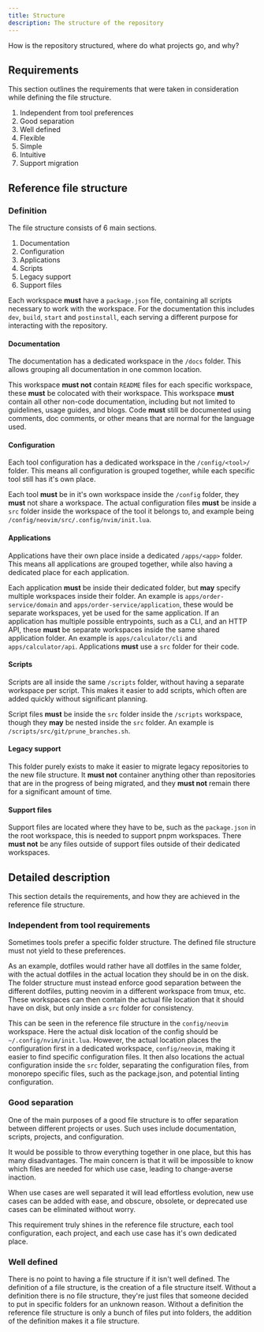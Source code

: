 ```yaml
---
title: Structure
description: The structure of the repository
---
```



How is the repository structured, where do what projects go, and why?

## Requirements

This section outlines the requirements that were taken in consideration while defining the file
structure.

1. Independent from tool preferences
2. Good separation
3. Well defined
4. Flexible
5. Simple
6. Intuitive
7. Support migration

## Reference file structure

<Files>
  <Folder name="docs">
    <File name="package.json" />
  </Folder>

  <Folder name="config" defaultOpen>
    <Folder name="neovim" defaultOpen>
      <File name="package.json" />
      <Folder name="src" defaultOpen>
        <Folder name=".config" defaultOpen>
          <Folder name="nvim" defaultOpen>
            <File name="init.lua" />
          </Folder>
        </Folder>
      </Folder>
    </Folder>
    <Folder name="tmux">
      <File name="package.json" />
    </Folder>
    <Folder name="vale">
      <File name="package.json" />
    </Folder>
  </Folder>

  <Folder name="apps" defaultOpen>
    <Folder name="cli">
      <File name="package.json" />
    </Folder>
    <Folder name="previ">
      <File name="package.json" />
    </Folder>
  </Folder>

  <Folder name="scripts" defaultOpen>
    <Folder name="src" defaultOpen>
      <File name="schema_download.sh" />
      <File name="schema_list.sh" />
      <File name="tmux_preview.sh" />
      <File name="tmux_select.sh" />
    </Folder>
    <File name="package.json" />
  </Folder>

  <Folder name="legacy" defaultOpen>
    <Folder name="dotfiles" defaultOpen>
      <Folder name=".config" defaultOpen>
        <Folder name="tmux" defaultOpen>
          <File name="tmux.conf" />
        </Folder>
      </Folder>
    </Folder>
  </Folder>

  <File name="Cargo.toml"  />
  <File name="Cargo.lock"  />
  <File name="package.json"  />
  <File name="pnpm-lock.yaml" />
  <File name="pnpm-workspace.yaml" />
  <File name="turbo.json" />
</Files>

### Definition

The file structure consists of 6 main sections.

1. Documentation
2. Configuration
3. Applications
4. Scripts
5. Legacy support
6. Support files

Each workspace **must** have a `package.json` file, containing all scripts necessary to work with
the workspace. For the documentation this includes `dev`, `build`, `start` and `postinstall`, each
serving a different purpose for interacting with the repository.

#### Documentation

The documentation has a dedicated workspace in the `/docs` folder. This allows grouping all
documentation in one common location.

This workspace **must not** contain `README` files for each specific workspace, these **must** be
colocated with their workspace. This workspace **must** contain all other non-code documentation,
including but not limited to guidelines, usage guides, and blogs. Code **must** still be documented
using comments, doc comments, or other means that are normal for the language used.

#### Configuration

Each tool configuration has a dedicated workspace in the `/config/<tool>/` folder. This means all
configuration is grouped together, while each specific tool still has it's own place.

Each tool **must** be in it's own workspace inside the `/config` folder, they **must** not share a
workspace. The actual configuration files **must** be inside a `src` folder inside the workspace of
the tool it belongs to, and example being `/config/neovim/src/.config/nvim/init.lua`.

#### Applications

Applications have their own place inside a dedicated `/apps/<app>` folder. This means all
applications are grouped together, while also having a dedicated place for each application.

Each application **must** be inside their dedicated folder, but **may** specify multiple workspaces inside
their folder. An example is `apps/order-service/domain` and `apps/order-service/application`,
these would be separate workspaces, yet be used for the same application. If an application has multiple
possible entrypoints, such as a CLI, and an HTTP API, these **must** be separate workspaces inside
the same shared application folder. An example is `apps/calculator/cli` and
`apps/calculator/api`. Applications **must** use a `src` folder for their code.

#### Scripts

Scripts are all inside the same `/scripts` folder, without having a separate workspace per script.
This makes it easier to add scripts, which often are added quickly without significant planning.

Script files **must** be inside the `src` folder inside the `/scripts` workspace, though they
**may** be nested inside the `src` folder. An example is `/scripts/src/git/prune_branches.sh`.

#### Legacy support

This folder purely exists to make it easier to migrate legacy repositories to the new file
structure. It **must not** container anything other than repositories that are in the progress of
being migrated, and they **must not** remain there for a significant amount of time.


#### Support files

Support files are located where they have to be, such as the `package.json` in the root workspace,
this is needed to support pnpm workspaces. There **must not** be any files outside of support files
outside of their dedicated workspaces.

## Detailed description

This section details the requirements, and how they are achieved in the reference file structure.

### Independent from tool requirements

Sometimes tools prefer a specific folder structure. The defined file structure must not yield to
these preferences.

As an example, dotfiles would rather have all dotfiles in the same folder, with
the actual dotfiles in the actual location they should be in on the disk. The folder structure must
instead enforce good separation between the different dotfiles, putting neovim in a different
workspace from tmux, etc. These workspaces can then contain the actual file location that it should
have on disk, but only inside a `src` folder for consistency.

This can be seen in the reference file structure in the `config/neovim` workspace. Here the
actual disk location of the config should be `~/.config/nvim/init.lua`. However, the actual location
places the configuration first in a dedicated workspace, `config/neovim`, making it easier to
find specific configuration files. It then also locations the actual configuration inside the `src`
folder, separating the configuration files, from monorepo specific files, such as the package.json,
and potential linting configuration.

### Good separation

One of the main purposes of a good file structure is to offer separation between different projects
or uses. Such uses include documentation, scripts, projects, and configuration.

It would be possible to throw everything together in one place, but this has many disadvantages. The
main concern is that it will be impossible to know which files are needed for which use case,
leading to change-averse inaction.

When use cases are well separated it will lead effortless evolution, new use cases can be added with
ease, and obscure, obsolete, or deprecated use cases can be eliminated without worry.

This requirement truly shines in the reference file structure, each tool configuration, each
project, and each
use case has it's own dedicated place.

### Well defined

There is no point to having a file structure if it isn't well defined. The definition of a file
structure, is the creation of a file structure itself. Without a definition there is no file
structure, they're just files that someone decided to put in specific folders for an unknown
reason. Without a definition the reference file structure is only a bunch of files put into folders,
the addition of the definition makes it a file structure.

